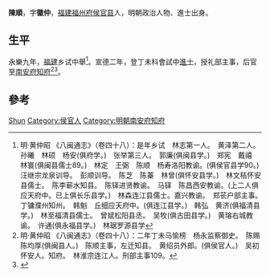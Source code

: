 {{Otheruses|other=名为陈顺的其他人物|陈顺}}

'''陳順'''，字'''徽仲'''，[[福建|福建]][[福州府|福州府]][[侯官县|侯官县]]人，明朝政治人物、進士出身。

== 生平 ==
永樂九年，[[福建|福建]]乡试中舉<ref>明·黄仲昭 《八闽通志》（卷四十八）：是年乡试　林志第一人。　黄泽第二人。　孙曦　林硕　杨安(俱府学。)　张举第三人。　郭廉(俱闽县学。)　郑宪　戴禧　林寰(俱闽县儒士89。)　林定　王弼　陈顺　杨寿洛阳教谕。(俱侯官县学90。)　汪继宗龙泉训导。　彭顺训导。　陈芝　陈蓁　林曾(俱怀安县学。)　林文秸怀安县儒士。　陈李蕲水知县。　陈铎进贤教谕。　马铎　陈昌西安教谕。(上二人俱应天府中。已上俱长乐县学。)　林森连江县儒士。嘉兴教谕。　郑苌户部主事。　丁镛濮州知州。　韩魁　丘细应天府中。(俱连江县学。)　韩弘　黄济(俱福清县学。)　林至福清县儒士。　曾斌松阳县丞。　吴牧(俱古田县学。)　黄瑢右城教谕。　许通(俱永福县学。)　林琚罗源县学</ref>。宣德二年，登丁未科會試中[[進士|進士]]，授礼部主事，后官至[[南安府|南安府]][[知府|知府]]<ref>明·黄仲昭 《八闽通志》（卷四十八）：二年丁未马愉榜　杨永监察御史。　陈赐　陈均厚(俱闽县人。)　陈顺主事，左迁知县。　黄绍员外郎。(俱侯官人。)　吴初怀安人。知府。　林淮宗连江人。刑部主事109。</ref><ref>{{cite web|title=《福州府志（清·乾隆）》选举四|url=http://www.fzdqw.com/ShowText.asp?ToBook=1411&index=96&|publisher=福州地情网|accessdate=2014-05-04|deadurl=yes|archiveurl=https://web.archive.org/web/20140504191714/http://www.fzdqw.com/ShowText.asp?ToBook=1411&index=96&|archivedate=2014-05-04}}</ref>。

== 參考 ==
{{reflist}}

{{宣德二年丁未科殿試金榜}}

{{Authority control}}
{{DEFAULTSORT:Chen陈}}
[[Category:陈姓|Shun]]
[[Category:侯官人|Category:侯官人]]
[[Category:明朝南安府知府|Category:明朝南安府知府]]

{{明朝人物小作品}}